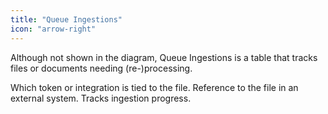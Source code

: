 ```yaml
---
title: "Queue Ingestions"
icon: "arrow-right"
---
```

<p>Although not shown in the diagram, Queue Ingestions is a table that tracks files or documents needing (re-)processing.</p>

<ParamField path="token_id" type="uuid">
  Which token or integration is tied to the file.
</ParamField>

<ParamField path="file_url" type="text">
  Reference to the file in an external system.
</ParamField>

<ParamField path="status" type="text">
  Tracks ingestion progress.
</ParamField>